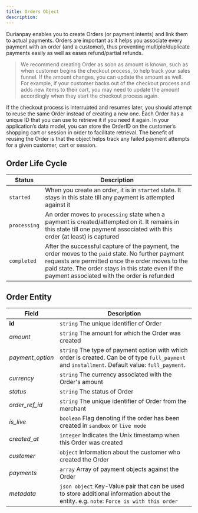 ```yaml
---
title: Orders Object
description:
---
```


<div class = 'pl-20 pr-20'>

Durianpay enables you to create Orders (or payment intents) and link them to actual payments. Orders are important as it helps you associate every payment with an order (and a customer), thus preventing multiple/duplicate payments easily as well as eases refund/partial refunds.

> We recommend creating Order as soon as amount is known, such as when customer begins the checkout process, to help track your sales funnel. If the amount changes, you can update the amount as well. For example, if your customer backs out of the checkout process and adds new items to their cart, you may need to update the amount accordingly when they start the checkout process again.

If the checkout process is interrupted and resumes later, you should attempt to reuse the same Order instead of creating a new one. Each Order has a unique ID that you can use to retrieve it if you need it again. In your application’s data model, you can store the OrderID on the customer’s shopping cart or session in order to facilitate retrieval. The benefit of reusing the Order is that the object helps track any failed payment attempts for a given customer, cart or session.

## Order Life Cycle

| Status | Description |
| -------- | ------------- |
| `started` | When you create an order, it is in `started` state. It stays in this state till any payment is attempted against it |
| `processing` | An order moves to `processing` state when a payment is created/attempted on it. It remains in this state till one payment associated with this order (at least) is captured |
| `completed` |	After the successful capture of the payment, the order moves to the `paid` state. No further payment requests are permitted once the order moves to the paid state. The order stays in this state even if the payment associated with the order is refunded | 

## Order Entity

| Field	| Description |
| ------ | ----------- |
| **id** |	`string` The unique identifier of Order |
| _amount_ | `string` The amount for which the Order was created |
| _payment_option_ | `string` The type of payment option with which order is created. Can be of type `full_payment` and `installment`. Default value: `full_payment`. |
| _currency_ | `string` The currency associated with the Order's amount |
| _status_ | `string` The status of Order |
| _order_ref_id_ | `string` The unique identifier of Order from the merchant |
| _is_live_	| `boolean` Flag denoting if the order has been created in `sandbox` or `live mode` |
| _created_at_ | `integer` Indicates the Unix timestamp when this Order was created |
| _customer_ | `object` Information about the customer who created the Order |
| _payments_ | `array` Array of payment objects against the Order |
| _metadata_ | `json object` Key-Value pair that can be used to store additional information about the entity. e.g. `note`: `Force is with this order` |

</div>
